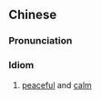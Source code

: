 ==Chinese==
{{zh-forms|type=22}}

===Pronunciation===
{{zh-pron
|m=zhōngzhèngpínghé
|cat=id
}}

===Idiom===
{{zh-idiom}}

# [[peaceful]] and [[calm]]